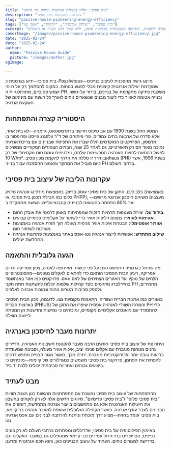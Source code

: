 ```yaml
---
title: "בית פסיבי: חלוץ ביעילות אנרגטית ונוחות בת קיימא"
description: "הקדמה לעקרונות בית פסיבי."
slug: "passive-house-pioneering-energy-efficiency"
tags: ["בית פסיבי", "יעילות אנרגטית", "קיימות", "אפס נטו"]
excerpt: "גלה כיצד גישת הבית הפסיבי מגדירה מחדש את האדריכלות—מספקת נוחות פנימית מעולה, שימוש אנרגיה מופחת בצורה דרסטית, והפחתה משמעותית בפליטות פחמן, ללא קשר לסוג הבניין או האקלים."
coverImage: "/images/passive-house-pioneering-energy-efficiency.jpg"
date: "2025-02-24"
date: "2025-02-24"
author: 
  name: "Passive House Guide"
  picture: "/images/author.jpg"
ogImage: 

---
```

בית פסיבי—ידוע בגרמנית כ-*Passivhaus*—מייצג גישה מהפכנית לעיצוב בניינים שמקדמת יעילות אנרגטית קיצונית מבלי לפגוע בנוחות. במקום להסתמך רק על רווחי שמש פסיביים, מתודולוגיית ה-PH משלבת פיזיקה מתקדמת של בניינים, בידוד על-חושי, ובנייה אטומה לאוויר כדי ליצור מבנים שנשארים נוחים לאורך כל השנה עם מינימום של השקעת אנרגיה.

## היסטוריה קצרה והתפתחות

המסע החל בשנת 1990 עם אב טיפוס חדשני בדארמשטאט, גרמניה—לא בית אחד, אלא סדרה של ארבעה בתים צמודים. פרי פיתוחם של ד"ר וולפגנג פייסט ופרופסור בו אדםסון, הפרויקטים המוקדמים הללו שברו את התפיסה שבניינים עם צריכת אנרגיה נמוכה מאוד הם רק תיאורטיים. גם לאחר 25 שנה, הבתים הצמודים המקוריים ממשיכים לפעול בהתאם לחזיות האנרגיה המרשימות שלהם, ומדגימים עומס חום מקסימלי של רק 10 W/m². אבן דרך זו סללה את הדרך להקמת מכון פסיבhaus (PHI) בשנת 1996, אשר כיום מוביל את המחקר ומאמצי ההסמכה עבור בנייני PH ברחבי העולם.
## עקרונות הליבה של עיצוב בית פסיבי

בלב ליבו, התקן של בית פסיבי עוסק בדיוק. באמצעות מודלינג אנרגיה מדויק (באמצעות כלים כמו חבילת תכנון בית פסיבי, או PHPP), מעצבים משיגים חיסכון אנרגטי מרשים—עד 80% הפחתה בהשוואה לבניינים קונבנציונליים. הגישה מתמקדת ב:
- **בידוד על:** יצירת מעטפות תרמיות חזקות שמפחיתות באופן דרמטי את אובדן החום.
- **אטימות לאוויר:** צמצום דליפות אוויר כדי לשמור על אקלימים פנימיים קבועים.
- **אוורור אופטימלי:** הבטחת איכות אוויר פנימית מעולה תוך חזרת אנרגיה באמצעות מערכות לשחזור חום.
- **שילוב מתחדש:** אפשרות לייצור אנרגיה נטו-אפס באתר באמצעות פתרונות אנרגיה מתחדשת יעילים.

## הגעה גלובלית והתאמה

מה שהחל בגרמניה התפשט כעת על פני יבשות. מאירופה לאסיה, צפון אמריקה ודרום אמריקה, רעיון הבית הפסיבי הותאם כדי להתאים לאקלים מגוונים—מהסובטרופיים הלחים של טוקיו ועד האזורים הצחיחים של לאס וגאס. פרויקטים כמו אזור באנהשטד בהיידלברג מדגימים כיצד קהילות שלמות יכולות להשתנות תחת תקני PH מחמירים, ולספק סביבות מגורים נוחות ונמוכות אנרגיה לאלפים.

באזורים כמו ארצות הברית ושוודיה, התאמות מקומיות צצו. לדוגמה, מכון הבית הפסיבי בארצות הברית (PHIUS) והמרכז השוודי לאנרגיה אפסית שיפרו את התקן של PH כדי להתמודד עם ניואנסים אקלימיים מקומיים, ומוכיחים כי גמישות וחדשנות הן המפתח ליישום מוצלח.
## יתרונות מעבר לחיסכון באנרגיה

היתרונות של עיצוב בית פסיבי חורגים הרבה מעבר להקטנת חשבונות האנרגיה. הדיירים נהנים מנוחות מוגברת עם אקלים פנימי יציב, איכות אוויר מעולה, וסביבה שמעודדת בריאות טובה יותר ופרודוקטיביות מוגברת. יתרה מכך, כאשר מגזר הבנייה מחפש דרכים להפחית את הפחמן, פרויקטי בית פסיבי משמשים כמגדלורים של קיימות—מוכיחים כי ביצועים גבוהים ואחריות סביבתית יכולים ללכת יד ביד.

## מבט לעתיד

ההתפתחות של עיצוב בית פסיבי נמשכת עם התפתחויות מרגשות כגון הצגת תוויות "בית פסיבי פלוס" ו"בית פסיבי פרימיום". סיווגים חדשים אלה לא רק לוקחים בחשבון את היעילות האנרגטית אלא גם מתחשבים בייצור אנרגיה מתחדשת, דוחפים את הבניינים לעבר עודף אנרגיה. כאשר הקהילה הגלובלית שואפת למעבר אנרגיה בר קיימא, בית פסיבי עומד בחזית—מציע דרך מוכחת וניתנת להרחבה לבניינים עם אפס אנרגיה נטו.

באימוץ הפילוסופיה של בית פסיבי, אדריכלים ומפתחים ברחבי העולם לא רק בונים בניינים; הם יוצרים בתי גידול עמידים ובר קיימא שמטפלים גם במשבר האקלים וגם בדרישה למגורים נוחים. העתיד של עיצוב הבניינים כאן, והוא חכם אנרגטית ומרענן.
